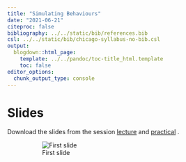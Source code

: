 ```yaml
---
title: "Simulating Behaviours"
date: "2021-06-21"
citeproc: false
bibliography: ../../static/bib/references.bib
csl: ../../static/bib/chicago-syllabus-no-bib.csl
output:
  blogdown::html_page:
    template: ../../pandoc/toc-title_html.template
    toc: false
editor_options:
  chunk_output_type: console
---
```


# Slides

Download the slides from the session [lecture](/slides/session1.html) and [practical](/slides/session1_lab.html) .


<figure>
![First slide](/images/slides/slides_2019-11-11.png)
</figure>
